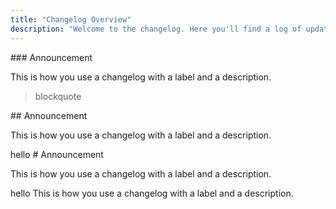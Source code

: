 ```yaml
---
title: "Changelog Overview"
description: "Welcome to the changelog. Here you'll find a log of updates, new features, bug fixes, and versioning notes across all parts of the platform."
---
```


<Update label="May 1, 2025">
  ### Announcement

  This is how you use a changelog with a label
  and a description.

  > blockquote 
</Update>

<Update label="May 1, 2025" description="v1.3">
  ## Announcement

  This is how you use a changelog with a label
  and a description.

  <Expandable title="Expandable">
    hello
  </Expandable>
</Update>

<Update label="05-01-2025" description="v2.0">
  # Announcement

  This is how you use a changelog with a label
  and a description.

  <Info>
    hello
  </Info>
</Update>

<Update label="04/01/2025" description="v1.0">
  This is how you use a changelog with a label
  and a description.
</Update>